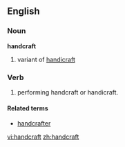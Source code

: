 ==English==
===Noun===
'''handcraft'''
{{en-noun}}
# variant of [[handicraft]]
===Verb===
{{en-verb}}
# performing handcraft or handicraft.
====Related terms====
*[[handcrafter]]

[[vi:handcraft]]
[[zh:handcraft]]